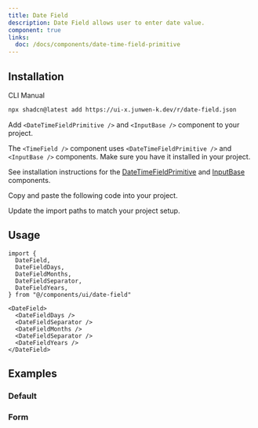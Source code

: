 ```yaml
---
title: Date Field
description: Date Field allows user to enter date value.
component: true
links:
  doc: /docs/components/date-time-field-primitive
---
```


<ComponentPreview name="date-field-demo" />

## Installation

<Tabs defaultValue="cli">

<TabsList>
  <TabsTrigger value="cli">CLI</TabsTrigger>
  <TabsTrigger value="manual">Manual</TabsTrigger>
</TabsList>

<TabsContent value="cli">

```bash
npx shadcn@latest add https://ui-x.junwen-k.dev/r/date-field.json
```

</TabsContent>

<TabsContent value="manual">

<Steps>

<Step>

Add `<DateTimeFieldPrimitive />` and `<InputBase />` component to your project.

</Step>

The `<TimeField />` component uses `<DateTimeFieldPrimitive />` and `<InputBase />` components. Make sure you have it installed in your project.

See installation instructions for the [DateTimeFieldPrimitive](/docs/components/date-time-field-primitive#installation) and [InputBase](/docs/components/input-base#installation) components.

<Step>Copy and paste the following code into your project.</Step>

<ComponentSource name="date-field" />

<Step>Update the import paths to match your project setup.</Step>

</Steps>

</TabsContent>

</Tabs>

## Usage

```tsx
import {
  DateField,
  DateFieldDays,
  DateFieldMonths,
  DateFieldSeparator,
  DateFieldYears,
} from "@/components/ui/date-field"
```

```tsx
<DateField>
  <DateFieldDays />
  <DateFieldSeparator />
  <DateFieldMonths />
  <DateFieldSeparator />
  <DateFieldYears />
</DateField>
```

## Examples

### Default

<ComponentPreview name="date-field-demo" />

### Form

<ComponentPreview name="date-field-form" />
